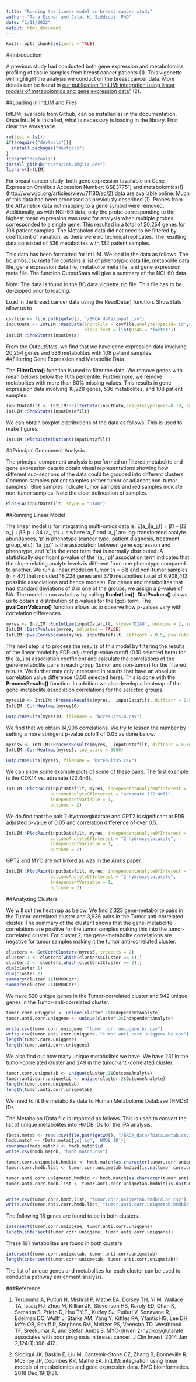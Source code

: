 ```yaml
---
title: "Running the linear model on breast cancer study"
author: "Tara Eicher and Jalal K. Siddiqui, PhD"
date: "1/11/2022"
output: html_document
---
```


```r
knitr::opts_chunk$set(echo = TRUE)
```

##Introduction

A previous study had conducted both gene expression and metabolomics profiling of tissue samples from breast cancer patients (1).  This vigenette will highlight the analysis we conduct on the breast cancer data.  More details can be found in <a href="https://bmcbioinformatics.biomedcentral.com/articles/10.1186/s12859-018-2085-6" target="_blank"> our publication "IntLIM: integration using linear models of metabolomics and gene expression data"</a> (2).

##Loading in IntLIM and Files

IntLIM, available from Github, can be installed as in the documentation.  Once IntLIM is installed, what is necessary is loading in the library.  First clear the workspace.  

```r
rm(list = ls())
if(!require("devtools")){
  install.packages("devtools")
}
library("devtools")
install_github("ncats/IntLIM@liz_dev")
library(IntLIM)
```

For breast cancer study, both gene expression (available on Gene Expression Omnibus Accession Number:  GSE37751) and metabolomics(1)  (http://www.jci.org/articles/view/71180/sd/2) data are available online.   Much of this data had been processed as previously described (1).  Probes from the Affymetrix data not mapping to a gene symbol were removed.  Additionally, as with NCI-60 data, only the probe corresponding to the highest mean expression was used for analysis when multiple probes corresponded to a single gene. This resulted in a total of 20,254 genes for 108 patient samples.  The Metabolon data did not need to be filtered by coefficient of variation, as there were no technical replicates.  The resulting data consisted of 536 metabolites with 132 patient samples.    

This data has been formatted for IntLIM.  We load in the data as follows.  The bc.ambs.csv meta file contains a list of phenotypic data file, metabolite data file, gene expression data file, metabolite meta file, and gene expression meta file. The function OutputStats will give a summary of the NCI-60 data

Note:  The data is found in the BC.data.vignette.zip file.  This file has to be de-zipped prior to loading.  

Load in the breast cancer data using the ReadData() function.  ShowStats allow us to 

```r
csvfile <- file.path(getwd(), "/BRCA_data/input.csv")
inputData <- IntLIM::ReadData(inputFile = csvfile,analyteType1id='id',analyteType2id='id',
                              class.feat = list(DIAG = "factor"))
IntLIM::ShowStats(inputData)
```

From the OutputStats, we find that we have gene expression data involving 20,254 genes and 536 metabolites with 108 patient samples.  
##Filtering Gene Expression and Metabolite Data

The __FilterData()__ function is used to filter the data.  We remove genes with mean belows below the 10th percentile.  Furthermore, we remove metabolites with more than 80% missing values.  This results in gene expression data involving 18,228 genes, 536 metabolites, and 108 patient samples.  

```r
inputDatafilt <- IntLIM::FilterData(inputData,analyteType1perc=0.10, analyteType2miss = 0.80)
IntLIM::ShowStats(inputDatafilt)
```

We can obtain boxplot distributions of the data as follows. This is used to make figures.  

```r
IntLIM::PlotDistributions(inputDatafilt)
```

##Principal Component Analysis

The principal component analysis is performed on filtered metabolite and gene expression data to obtain visual representations showing how different sub-sections of the data could be grouped into different clusters.  Common samples patient samples (either tumor or adjacent non-tumor samples).  Blue samples indicate tumor samples and red samples indicate non-tumor samples.  Note the clear delineation of samples.  

```r
PlotPCA(inputDatafilt, stype = "DIAG")
```

##Running Linear Model

The linear model is for integrating multi-omics data is:  E(a_i|a_j,t) = β1 + β2 a_j + β3 p + β4 (a_j:p) + ε where ‘a_i’ and ‘a_j’ are log-transformed analyte abundances, ‘p’ is phenotype (cancer type, patient diagnosis, treatment group, etc), ‘(a_j:p)’ is the association between gene expression and phenotype, and ‘ε’ is the error term that is normally distributed.  A statistically significant p-value of the ‘(a_j:p)’ association term indicates that the slope relating analyte levels is different from one phenotype compared to another. We run a linear model on tumor (n = 61) and non-tumor samples (n = 47) that included 18,228 genes and 379 metabolites (total of 6,908,412 possible associations and hence models).  For genes and metabolites that had standard deviations of 0 in one of the groups, we assign a p-value of NA.  The model is run as below by calling __RunIntLim()__.  __DistPvalues()__ allows us to obtain a distribution of p-values for the (g:p) term.  The __pvalCorrVolcano()__ function allows us to observe how p-values vary with correlation differences.  

```r
myres <- IntLIM::RunIntLim(inputDatafilt, stype="DIAG", outcome = 2, independent.var.type = 1)
IntLIM::DistPvalues(myres, adjusted = FALSE)
IntLIM::pvalCorrVolcano(myres, inputDatafilt, diffcorr = 0.5, pvalcutoff = 0.05)
```

The next step is to process the results of this model by filtering the results of the linear model by FDR-adjusted p-value cutoff (0.10 selected here) for the (a_j:p) association coefficient and calculate the correlations of the gene-metabolite pairs in each group (tumor and non-tumor) for the filtered results.  We further may only interested in results that have an absolute correlation value difference (0.50 selected here). This is done with the __ProcessResults()__ function.  In addition we also develop a heatmap of the gene-metabolite association correlations for the selected groups.  
```r
myres10 <- IntLIM::ProcessResults(myres,  inputDatafilt, diffcorr = 0.50, pvalcutoff = 0.10)
IntLIM::CorrHeatmap(myres10)

OutputResults(myres10, filename = "bcresults10.csv")
```

We find that we obtain 14,906 correlations.  We try to lessen the number by setting a more stringent p-value cutoff of 0.05 as done below.  

```r
myres5 <- IntLIM::ProcessResults(myres,  inputDatafilt, diffcorr = 0.50, pvalcutoff = 0.05)
IntLIM::CorrHeatmap(myres5, top_pairs = 3000)

OutputResults(myres5, filename = "bcresults5.csv")
```

We can show some example plots of some of these pairs.  The first example is the CDK14 vs. adrenate (22:4n6).  

```r
IntLIM::PlotPair(inputDatafilt, myres, independentAnalyteOfInterest = "CDK14", 
                 outcomeAnalyteOfInterest = "adrenate (22:4n6)",
                 independentVariable = 1,
                 outcome = 2)
```

We do find that the pair 2-hydroxyglutarate and GPT2 is significant at FDR adjusted p-value of 0.05 and correlation difference of over 0.5.  

```r
IntLIM::PlotPair(inputDatafilt, myres, independentAnalyteOfInterest = "GPT2", 
                 outcomeAnalyteOfInterest = "2-hydroxyglutarate",
                 independentVariable = 1,
                 outcome = 2)
```

GPT2 and MYC are not linked as was in the Ambs paper.  

```r
IntLIM::PlotPair(inputDatafilt, myres, independentAnalyteOfInterest = "MYC", 
                 outcomeAnalyteOfInterest = "2-hydroxyglutarate",
                 independentVariable = 1,
                 outcome = 2)
```

##Analyzing Clusters

We will cut the heatmap as below. We find 2,323 gene-metabolite pairs in the Tumor-correlated cluster and 3,936 pairs in the Tumor anti-correlated cluster.  The summary of the cluster.1 shows that the gene-metabolite correlations are positive for the tumor samples making this into the tumor-correlated cluster.  For cluster.2, the gene-metabolite correlations are negative for tumor samples making it the tumor anti-correlated cluster.  
```r
clusters <- GetCorrClusters(myres5, treecuts = 2)
cluster.1 <- clusters[which(clusters$Cluster == 1),]
cluster.2 <- clusters[which(clusters$Cluster == 2),]
dim(cluster.1)
dim(cluster.2)
summary(cluster.1$TUMORCorr)
summary(cluster.2$TUMORCorr)
```

We have 620 unique genes in the Tumor-correlated cluster and 942 unique genes in the Tumor-anti-correlated cluster.  

```r
tumor.corr.uniqgene <- unique(cluster.1$IndependentAnalyte)
tumor.anti.corr.uniqgene <- unique(cluster.2$IndependentAnalyte)

write.csv(tumor.corr.uniqgene, "tumor.corr.uniqgene.bc.csv")
write.csv(tumor.anti.corr.uniqgene, "tumor.anti.corr.uniqgene.bc.csv")
length(tumor.corr.uniqgene)
length(tumor.anti.corr.uniqgene)
```

We also find out how many unique metabolites we have.  We have 231 in the tumor-correlated cluster and 249 in the tumor-anti-correlated cluster.

```r
tumor.corr.uniqmetab <- unique(cluster.1$OutcomeAnalyte)
tumor.anti.corr.uniqmetab <- unique(cluster.2$OutcomeAnalyte)
length(tumor.corr.uniqmetab)
length(tumor.anti.corr.uniqmetab)
```

We need to fit the metabolite data to Human Metabolome Database (HMDB) IDs

The Metabolon fData file is imported as follows. This is used to convert the list of unique metabolites into HMDB IDs for the IPA analysis.  

```r
fData.metab <- read.csv(file.path(getwd(), "/BRCA_data/fData.metab.csv"))
hmdb.match <- fData.metab[,c('id', 'HMDB_ID')]
rownames(hmdb.match) <- hmdb.match$id
write.csv(hmdb.match, "hmdb.match.csv")

tumor.corr.uniqmetab.hmdbid <- hmdb.match[as.character(tumor.corr.uniqmetab),]
tumor.corr.hmdb.list <- tumor.corr.uniqmetab.hmdbid[is.na(tumor.corr.uniqmetab.hmdbid$HMDB_ID) == FALSE,'HMDB_ID']

tumor.anti.corr.uniqmetab.hmdbid <- hmdb.match[as.character(tumor.anti.corr.uniqmetab),]
tumor.anti.corr.hmdb.list <- tumor.anti.corr.uniqmetab.hmdbid[is.na(tumor.anti.corr.uniqmetab.hmdbid$HMDB_ID) == FALSE,'HMDB_ID']


write.csv(tumor.corr.hmdb.list, "tumor.corr.uniqmetab.hmdbid.bc.csv")
write.csv(tumor.anti.corr.hmdb.list, "tumor.anti.corr.uniqmetab.hmdbid.bc.csv")
```

The following 18 genes are found to be in both clusters.  

```r
intersect(tumor.corr.uniqgene, tumor.anti.corr.uniqgene)
length(intersect(tumor.corr.uniqgene, tumor.anti.corr.uniqgene))
```

These 191 metabolites are found in both clusters

```r
intersect(tumor.corr.uniqmetab, tumor.anti.corr.uniqmetab)
length(intersect(tumor.corr.uniqmetab, tumor.anti.corr.uniqmetab))
```

The list of unique genes and metabolites for each cluster can be used to conduct a pathway enrichment analysis.  

###Reference

1. Terunuma A, Putluri N, Mishra1 P, Mathé EA, Dorsey TH, Yi M, Wallace TA, Issaq HJ, Zhou M, Killian JK, Stevenson HS, Karoly ED, Chan K, Samanta S, Prieto D, Hsu TY.T., Kurley SJ, Putluri V, Sonavane R, Edelman DC, Wulff J, Starks AM, Yang Y, Kittles RA, Yfantis HG, Lee DH, Ioffe OB, Schiff R, Stephens RM, Meltzer PS, Veenstra TD, Westbrook TF, Sreekumar A, and Stefan Ambs S. MYC-driven 2-hydroxyglutarate associates with poor prognosis in breast cancer. J Clin Invest. 2014 Jan 2;124(1):398-412.

2.  Siddiqui JK, Baskin E, Liu M, Cantemir-Stone CZ, Zhang B, Bonneville R, McElroy JP, Coombes KR, Mathé EA. IntLIM: integration using linear models of metabolomics and gene expression data. BMC bioinformatics. 2018 Dec;19(1):81.
